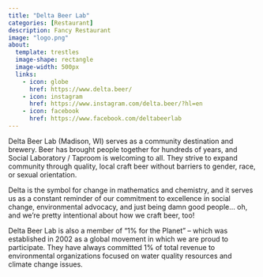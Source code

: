```yaml
---
title: "Delta Beer Lab"
categories: [Restaurant]
description: Fancy Restaurant  
image: "logo.png"
about:
  template: trestles
  image-shape: rectangle
  image-width: 500px
  links:
    - icon: globe
      href: https://www.delta.beer/
    - icon: instagram
      href: https://www.instagram.com/delta.beer/?hl=en
    - icon: facebook
      href: https://www.facebook.com/deltabeerlab
---
```




Delta Beer Lab (Madison, WI) serves as a community destination and brewery. 
Beer has brought people together for hundreds of years, and Social Laboratory / Taproom is welcoming to all. 
They strive to expand community through quality, local craft beer without barriers to gender, race, or sexual orientation.

Delta is the symbol for change in mathematics and chemistry, and it serves us as a constant reminder of our commitment to excellence in social change,
environmental advocacy, and just being damn good people… oh, and we’re pretty intentional about how we craft beer, too!

Delta Beer Lab is also a member of “1% for the Planet” – which was established in 2002 as a global movement in which we are proud to participate.
They have always committed 1% of total revenue to environmental organizations focused on water quality resources and climate change issues.   

